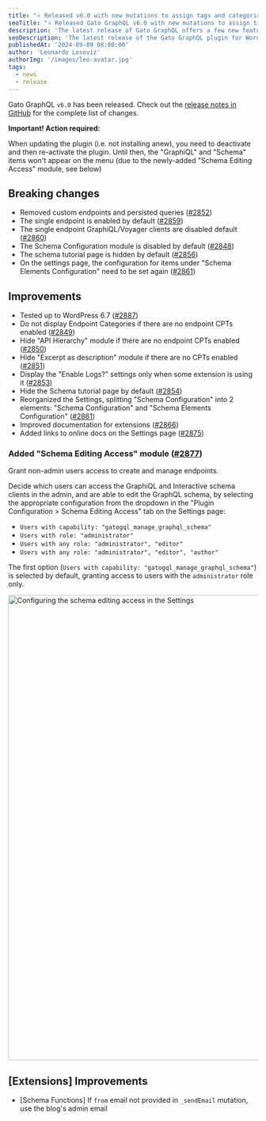 ```yaml
---
title: "⭐️ Released v6.0 with new mutations to assign tags and categories to custom posts, and several improvements"
seoTitle: "⭐️ Released Gato GraphQL v6.0 with new mutations to assign tags and categories to custom posts in WordPress, and several improvements"
description: 'The latest release of Gato GraphQL offers a few new features, and several improvements and bug fixes'
seoDescription: 'The latest release of the Gato GraphQL plugin for WordPress offers a few new features, and several improvements and bug fixes'
publishedAt: '2024-09-09 08:00:00'
author: 'Leonardo Losoviz'
authorImg: '/images/leo-avatar.jpg'
tags:
  - news
  - release
---
```


Gato GraphQL `v6.0` has been released. Check out the [release notes in GitHub](https://github.com/GatoGraphQL/GatoGraphQL/releases/tag/5.0.0) for the complete list of changes.

**Important! Action required:**

When updating the plugin (i.e. not installing anew), you need to deactivate and then re-activate the plugin. Until then, the "GraphiQL" and "Schema" items won't appear on the menu (due to the newly-added "Schema Editing Access" module, see below)

## Breaking changes

- Removed custom endpoints and persisted queries ([#2852](https://github.com/GatoGraphQL/GatoGraphQL/pull/2852))
- The single endpoint is enabled by default ([#2859](https://github.com/GatoGraphQL/GatoGraphQL/pull/2859))
- The single endpoint GraphiQL/Voyager clients are disabled default ([#2860](https://github.com/GatoGraphQL/GatoGraphQL/pull/2860))
- The Schema Configuration module is disabled by default ([#2848](https://github.com/GatoGraphQL/GatoGraphQL/pull/2848))
- The schema tutorial page is hidden by default ([#2856](https://github.com/GatoGraphQL/GatoGraphQL/pull/2856))
- On the settings page, the configuration for items under "Schema Elements Configuration" need to be set again ([#2861](https://github.com/GatoGraphQL/GatoGraphQL/pull/2861))

## Improvements

- Tested up to WordPress 6.7 ([#2887](https://github.com/GatoGraphQL/GatoGraphQL/pull/2887))
- Do not display Endpoint Categories if there are no endpoint CPTs enabled ([#2849](https://github.com/GatoGraphQL/GatoGraphQL/pull/2849))
- Hide "API Hierarchy" module if there are no endpoint CPTs enabled ([#2850](https://github.com/GatoGraphQL/GatoGraphQL/pull/2850))
- Hide "Excerpt as description" module if there are no CPTs enabled ([#2851](https://github.com/GatoGraphQL/GatoGraphQL/pull/2851))
- Display the "Enable Logs?" settings only when some extension is using it ([#2853](https://github.com/GatoGraphQL/GatoGraphQL/pull/2853))
- Hide the Schema tutorial page by default ([#2854](https://github.com/GatoGraphQL/GatoGraphQL/pull/2854))
- Reorganized the Settings, splitting "Schema Configuration" into 2 elements: "Schema Configuration" and  "Schema Elements Configuration" ([#2861](https://github.com/GatoGraphQL/GatoGraphQL/pull/2861))
- Improved documentation for extensions ([#2866](https://github.com/GatoGraphQL/GatoGraphQL/pull/2866))
- Added links to online docs on the Settings page ([#2875](https://github.com/GatoGraphQL/GatoGraphQL/pull/2875))

### Added "Schema Editing Access" module ([#2877](https://github.com/GatoGraphQL/GatoGraphQL/pull/2877))

Grant non-admin users access to create and manage endpoints.

Decide which users can access the GraphiQL and Interactive schema clients in the admin, and are able to edit the GraphQL schema, by selecting the appropriate configuration from the dropdown in the "Plugin Configuration > Schema Editing Access" tab on the Settings page:

- `Users with capability: "gatogql_manage_graphql_schema"`
- `Users with role: "administrator"`
- `Users with any role: "administrator", "editor"`
- `Users with any role: "administrator", "editor", "author"`

The first option (`Users with capability: "gatogql_manage_graphql_schema"`) is selected by default, granting access to users with the `administrator` role only.

<Image
  src="/assets/guides/upstream/settings-schema-editing-access.png"
  width="1024"
  height="940"
  alt="Configuring the schema editing access in the Settings"
  caption="Configuring the schema editing access in the Settings"
/>

## [Extensions] Improvements

- [Schema Functions] If `from` email not provided in `_sendEmail` mutation, use the blog's admin email
